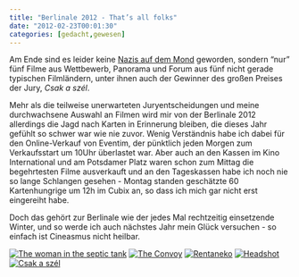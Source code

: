```yaml
---
title: "Berlinale 2012 - That’s all folks"
date: "2012-02-23T00:01:30"
categories: [gedacht,gewesen]
---
```


Am Ende sind es leider keine [Nazis auf dem Mond](/blog/2012/01/31/trash-auf-der-berlinale/) geworden, sondern "nur" fünf Filme aus Wettbewerb, Panorama und Forum aus fünf nicht gerade typischen Filmländern, unter ihnen auch der Gewinner des großen Preises der Jury, *Csak a szél*.

Mehr als die teilweise unerwarteten Juryentscheidungen und meine durchwachsene Auswahl an Filmen wird mir von der Berlinale 2012 allerdings die Jagd nach Karten in Erinnerung bleiben, die dieses Jahr gefühlt so schwer war wie nie zuvor. Wenig Verständnis habe ich dabei für den Online-Verkauf von Eventim, der pünktlich jeden Morgen zum Verkaufsstart um 10Uhr überlastet war. Aber auch an den Kassen im Kino International und am Potsdamer Platz waren schon zum Mittag die begehrtesten Filme ausverkauft und an den Tageskassen habe ich noch nie so lange Schlangen gesehen - Montag standen geschätzte 60 Kartenhungrige um 12h im Cubix an, so dass ich mich gar nicht erst eingereiht habe.

Doch das gehört zur Berlinale wie der jedes Mal rechtzeitig einsetzende Winter, und so werde ich auch nächstes Jahr mein Glück versuchen - so einfach ist Cineasmus nicht heilbar.

<a href="/blog/2012/03/02/ang-babae-sa-septic-tank/">![The woman in the septic tank](ticket-septic-tank.jpg)</a>
<a href="/blog/2012/02/18/the-convoy/">![The Convoy](ticket-convoy.jpg)</a>
<a href="/blog/2012/03/20/rentaneko/">![Rentaneko](ticket-rentaneko.jpg)</a>
<a href="/blog/2012/02/27/fon-tok-kuen-fah/">![Headshot](ticket-headshot.jpg)</a>
<a href="/blog/2012/03/01/csak-a-szel/">![Csak a szél](ticket-csak-a-szel.jpg)</a>
